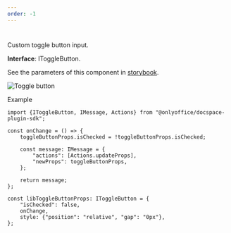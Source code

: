 ```yaml
---
order: -1
---
```

# [](/docspace/pluginssdk/codingplugin/plugincomponents)

Custom toggle button input.

**Interface**: IToggleButton.

See the parameters of this component in [storybook](https://storybook.onlyoffice.io/?path=/docs/components-togglebutton--docs).

![Toggle button](/content/img/docspace/toggle-button.png)

Example

```
import {IToggleButton, IMessage, Actions} from "@onlyoffice/docspace-plugin-sdk";

const onChange = () => {
    toggleButtonProps.isChecked = !toggleButtonProps.isChecked;

    const message: IMessage = {
        "actions": [Actions.updateProps],
        "newProps": toggleButtonProps,
    };

    return message;
};

const libToggleButtonProps: IToggleButton = {
    "isChecked": false,
    onChange,
    style: {"position": "relative", "gap": "0px"},
};
```
